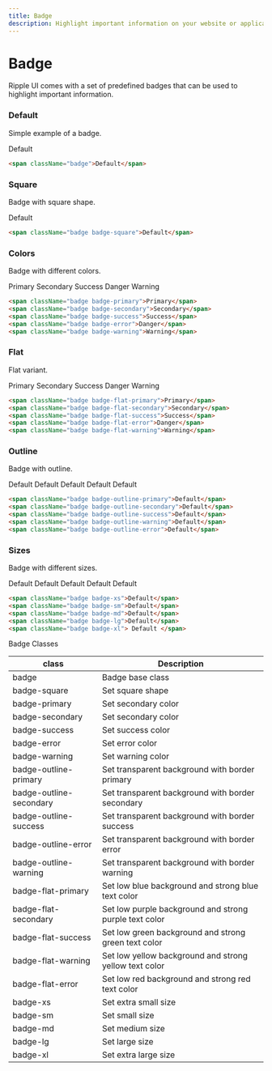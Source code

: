 ```yaml
---
title: Badge
description: Highlight important information on your website or application with customizable badges.
---
```


# Badge

Ripple UI comes with a set of predefined badges that can be used to highlight important information.

### Default

Simple example of a badge.

<span className="badge">Default</span>

```html
<span className="badge">Default</span>
```

### Square

Badge with square shape.

<span className="badge badge-square">Default</span>

```html
<span className="badge badge-square">Default</span>
```

### Colors

Badge with different colors.

<span className="badge badge-primary">Primary</span>
<span className="badge badge-secondary">Secondary</span>
<span className="badge badge-success">Success</span>
<span className="badge badge-error">Danger</span>
<span className="badge badge-warning">Warning</span>

```html
<span className="badge badge-primary">Primary</span>
<span className="badge badge-secondary">Secondary</span>
<span className="badge badge-success">Success</span>
<span className="badge badge-error">Danger</span>
<span className="badge badge-warning">Warning</span>
```

### Flat

Flat variant.

<span className="badge badge-flat-primary">Primary</span>
<span className="badge badge-flat-secondary">Secondary</span>
<span className="badge badge-flat-success">Success</span>
<span className="badge badge-flat-error">Danger</span>
<span className="badge badge-flat-warning">Warning</span>

```html
<span className="badge badge-flat-primary">Primary</span>
<span className="badge badge-flat-secondary">Secondary</span>
<span className="badge badge-flat-success">Success</span>
<span className="badge badge-flat-error">Danger</span>
<span className="badge badge-flat-warning">Warning</span>
```

### Outline

Badge with outline.

<span className="badge badge-outline-primary">Default</span>
<span className="badge badge-outline-secondary">Default</span>
<span className="badge badge-outline-success">Default</span>
<span className="badge badge-outline-warning">Default</span>
<span className="badge badge-outline-error">Default</span>

```html
<span className="badge badge-outline-primary">Default</span>
<span className="badge badge-outline-secondary">Default</span>
<span className="badge badge-outline-success">Default</span>
<span className="badge badge-outline-warning">Default</span>
<span className="badge badge-outline-error">Default</span>
```

### Sizes

Badge with different sizes.

<span className="badge badge-xs">Default</span>
<span className="badge badge-sm">Default</span>
<span className="badge badge-md">Default</span>
<span className="badge badge-lg">Default</span>
<span className="badge badge-xl"> Default </span>

```html
<span className="badge badge-xs">Default</span>
<span className="badge badge-sm">Default</span>
<span className="badge badge-md">Default</span>
<span className="badge badge-lg">Default</span>
<span className="badge badge-xl"> Default </span>
```

<Attributes>
<Attributes.Title>Badge Classes</Attributes.Title>

| class                   | Description                                      |
| ----------------------- | ------------------------------------------------ |
| badge                   | Badge base class                                 |
| badge-square            | Set square shape                                 |
| badge-primary           | Set secondary color                              |
| badge-secondary         | Set secondary color                              |
| badge-success           | Set success color                                |
| badge-error             | Set error color                                  |
| badge-warning           | Set warning color                                |
| badge-outline-primary   | Set transparent background with border primary   |
| badge-outline-secondary | Set transparent background with border secondary |
| badge-outline-success   | Set transparent background with border success   |
| badge-outline-error     | Set transparent background with border error     |
| badge-outline-warning   | Set transparent background with border warning   |
| badge-flat-primary      | Set low blue background and strong blue text color |
| badge-flat-secondary    | Set low purple background and strong purple text color |
| badge-flat-success      | Set low green background and strong green text color |
| badge-flat-warning      | Set low yellow background and strong yellow text color |
| badge-flat-error        | Set low red background and strong red text color |
| badge-xs                | Set extra small size                             |
| badge-sm                | Set small size                                   |
| badge-md                | Set medium size                                  |
| badge-lg                | Set large size                                   |
| badge-xl                | Set extra large size                             |

</Attributes>

<LinkRedirect
  contentLeft="Avatar"
  hrefLeft="/docs/components/avatar"
  contentRight="Breadcrumb"
  hrefRight="/docs/components/breadcrumb"
/>
